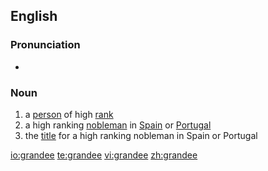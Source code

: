==English==

===Pronunciation===
*{{IPA|/ɡɹænˈdiː/}}

===Noun===
{{en-noun}}

# a [[person]] of high [[rank]]
# a high ranking [[nobleman]] in [[Spain]] or [[Portugal]]
# the [[title]] for a high ranking nobleman in Spain or Portugal

{{anagrams:en/adeegnr}}
[[io:grandee]]
[[te:grandee]]
[[vi:grandee]]
[[zh:grandee]]